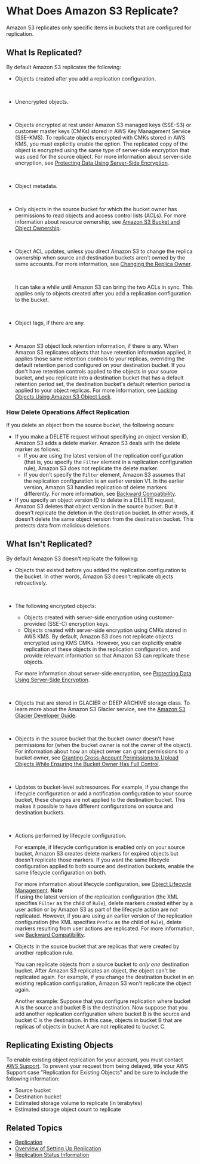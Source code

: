 # What Does Amazon S3 Replicate?<a name="replication-what-is-isnot-replicated"></a>

Amazon S3 replicates only specific items in buckets that are configured for replication\. 

## What Is Replicated?<a name="replication-what-is-replicated"></a>

By default Amazon S3 replicates the following:
+ Objects created after you add a replication configuration\.

   
+ Unencrypted objects\. 

   
+ Objects encrypted at rest under Amazon S3 managed keys \(SSE\-S3\) or customer master keys \(CMKs\) stored in AWS Key Management Service \(SSE\-KMS\)\. To replicate objects encrypted with CMKs stored in AWS KMS, you must explicitly enable the option\. The replicated copy of the object is encrypted using the same type of server\-side encryption that was used for the source object\. For more information about server\-side encryption, see [Protecting Data Using Server\-Side Encryption](serv-side-encryption.mdx)\.

   
+ Object metadata\.

   
+ Only objects in the source bucket for which the bucket owner has permissions to read objects and access control lists \(ACLs\)\. For more information about resource ownership, see [Amazon S3 Bucket and Object Ownership](access-control-overview.mdx#about-resource-owner)\.

   
+ Object ACL updates, unless you direct Amazon S3 to change the replica ownership when source and destination buckets aren't owned by the same accounts\. For more information, see [Changing the Replica Owner](replication-change-owner.mdx)\. 

   

  It can take a while until Amazon S3 can bring the two ACLs in sync\. This applies only to objects created after you add a replication configuration to the bucket\.

   
+  Object tags, if there are any\.

   
+ Amazon S3 object lock retention information, if there is any\. When Amazon S3 replicates objects that have retention information applied, it applies those same retention controls to your replicas, overriding the default retention period configured on your destination bucket\. If you don't have retention controls applied to the objects in your source bucket, and you replicate into a destination bucket that has a default retention period set, the destination bucket's default retention period is applied to your object replicas\. For more information, see [Locking Objects Using Amazon S3 Object Lock](object-lock.mdx)\.

### How Delete Operations Affect Replication<a name="replication-delete-op"></a>

If you delete an object from the source bucket, the following occurs:
+ If you make a DELETE request without specifying an object version ID, Amazon S3 adds a delete marker\. Amazon S3 deals with the delete marker as follows:
  + If you are using the latest version of the replication configuration \(that is, you specify the `Filter` element in a replication configuration rule\), Amazon S3 does not replicate the delete marker\.
  + If you don't specify the `Filter` element, Amazon S3 assumes that the replication configuration is an earlier version V1\. In the earlier version, Amazon S3 handled replication of delete markers differently\. For more information, see [Backward Compatibility](replication-add-config.mdx#replication-backward-compat-considerations)\. 
+ If you specify an object version ID to delete in a DELETE request, Amazon S3 deletes that object version in the source bucket\. But it doesn't replicate the deletion in the destination bucket\. In other words, it doesn't delete the same object version from the destination bucket\. This protects data from malicious deletions\. 

## What Isn't Replicated?<a name="replication-what-is-not-replicated"></a>

By default Amazon S3 doesn't replicate the following:
+  Objects that existed before you added the replication configuration to the bucket\. In other words, Amazon S3 doesn't replicate objects retroactively\.

   
+ The following encrypted objects:
  + Objects created with server\-side encryption using customer\-provided \(SSE\-C\) encryption keys\.
  + Objects created with server\-side encryption using CMKs stored in AWS KMS\. By default, Amazon S3 does not replicate objects encrypted using KMS CMKs\. However, you can explicitly enable replication of these objects in the replication configuration, and provide relevant information so that Amazon S3 can replicate these objects\.

   For more information about server\-side encryption, see [Protecting Data Using Server\-Side Encryption](serv-side-encryption.mdx)\. 

   
+ Objects that are stored in GLACIER or DEEP ARCHIVE storage class\. To learn more about the Amazon S3 Glacier service, see the [Amazon S3 Glacier Developer Guide](https://docs.aws.amazon.com/amazonglacier/latest/dev/)\.

   
+ Objects in the source bucket that the bucket owner doesn't have permissions for \(when the bucket owner is not the owner of the object\)\. For information about how an object owner can grant permissions to a bucket owner, see [Granting Cross\-Account Permissions to Upload Objects While Ensuring the Bucket Owner Has Full Control](example-bucket-policies.mdx#example-bucket-policies-use-case-8)\.

   
+ Updates to bucket\-level subresources\. For example, if you change the lifecycle configuration or add a notification configuration to your source bucket, these changes are not applied to the destination bucket\. This makes it possible to have different configurations on source and destination buckets\. 

   
+ Actions performed by lifecycle configuration\. 

  For example, if lifecycle configuration is enabled only on your source bucket, Amazon S3 creates delete markers for expired objects but doesn't replicate those markers\. If you want the same lifecycle configuration applied to both source and destination buckets, enable the same lifecycle configuration on both\.

  For more information about lifecycle configuration, see [Object Lifecycle Management](object-lifecycle-mgmt.mdx)\.
**Note**  
If using the latest version of the replication configuration \(the XML specifies `Filter` as the child of `Rule`\), delete markers created either by a user action or by Amazon S3 as part of the lifecycle action are not replicated\. However, if you are using an earlier version of the replication configuration \(the XML specifies `Prefix` as the child of `Rule`\), delete markers resulting from user actions are replicated\. For more information, see [Backward Compatibility](replication-add-config.mdx#replication-backward-compat-considerations)\.
+ Objects in the source bucket that are replicas that were created by another replication rule\.

  You can replicate objects from a source bucket to *only one* destination bucket\. After Amazon S3 replicates an object, the object can't be replicated again\. For example, if you change the destination bucket in an existing replication configuration, Amazon S3 won't replicate the object again\.

  Another example: Suppose that you configure replication where bucket A is the source and bucket B is the destination\. Now suppose that you add another replication configuration where bucket B is the source and bucket C is the destination\. In this case, objects in bucket B that are replicas of objects in bucket A are not replicated to bucket C\. 

## Replicating Existing Objects<a name="existing-object-replication"></a>

 To enable existing object replication for your account, you must contact [AWS Support](https://console.aws.amazon.com/support/home#/case/create?issueType=customer-service&serviceCode=general-info&getting-started&categoryCode=using-aws&services)\. To prevent your request from being delayed, title your AWS Support case "Replication for Existing Objects" and be sure to include the following information:
+ Source bucket
+ Destination bucket
+ Estimated storage volume to replicate \(in terabytes\) 
+ Estimated storage object count to replicate

## Related Topics<a name="replication-whatis-isnot-related-topics"></a>
+ [Replication](replication.mdx)
+ [Overview of Setting Up Replication](replication-how-setup.mdx)
+ [Replication Status Information](replication-status.mdx)